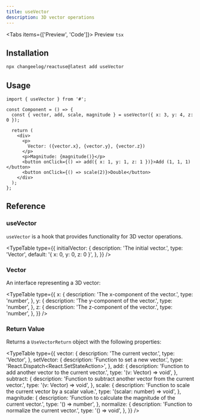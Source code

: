 ```yaml
---
title: useVector
description: 3D vector operations
---
```


<Tabs items={['Preview', 'Code']}>
  <Tab value="Preview">Preview</Tab>
  <Tab value="Code">```tsx ```</Tab>
</Tabs>

## Installation

```bash
npx changeelog/reactuse@latest add useVector
```

## Usage

```tsx
import { useVector } from '#';

const Component = () => {
  const { vector, add, scale, magnitude } = useVector({ x: 3, y: 4, z: 0 });

  return (
    <div>
      <p>
        Vector: ({vector.x}, {vector.y}, {vector.z})
      </p>
      <p>Magnitude: {magnitude()}</p>
      <button onClick={() => add({ x: 1, y: 1, z: 1 })}>Add (1, 1, 1)</button>
      <button onClick={() => scale(2)}>Double</button>
    </div>
  );
};
```

## Reference

### useVector

`useVector` is a hook that provides functionality for 3D vector operations.

<TypeTable
  type={{
    initialVector: {
      description: 'The initial vector.',
      type: 'Vector',
      default: '{ x: 0, y: 0, z: 0 }',
    },
  }}
/>

### Vector

An interface representing a 3D vector:

<TypeTable
  type={{
    x: {
      description: 'The x-component of the vector.',
      type: 'number',
    },
    y: {
      description: 'The y-component of the vector.',
      type: 'number',
    },
    z: {
      description: 'The z-component of the vector.',
      type: 'number',
    },
  }}
/>

### Return Value

Returns a `UseVectorReturn` object with the following properties:

<TypeTable
  type={{
    vector: {
      description: 'The current vector.',
      type: 'Vector',
    },
    setVector: {
      description: 'Function to set a new vector.',
      type: 'React.Dispatch<React.SetStateAction>',
    },
    add: {
      description: 'Function to add another vector to the current vector.',
      type: '(v: Vector) => void',
    },
    subtract: {
      description:
        'Function to subtract another vector from the current vector.',
      type: '(v: Vector) => void',
    },
    scale: {
      description: 'Function to scale the current vector by a scalar value.',
      type: '(scalar: number) => void',
    },
    magnitude: {
      description: 'Function to calculate the magnitude of the current vector.',
      type: '() => number',
    },
    normalize: {
      description: 'Function to normalize the current vector.',
      type: '() => void',
    },
  }}
/>

